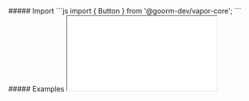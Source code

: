 

<MdxLayout>
    <MdxContent title="Import" componentName="Button">
         ##### Import
        <CodeBlock>
            ```js
            import { Button } from '@goorm-dev/vapor-core';
            ```
        </CodeBlock>
    </MdxContent>
    <MdxContent title="Examples" componentName="Button">
        ##### Examples
        <Iframe
            title='Button Example'
            src='/iframe/vapor-core/button'
        />   
    </MdxContent>
    <MdxContent title="Props" componentName="Button">
        ##### Props

        <PropTable props={PROPS_TABLE} target={ Button } />
    </MdxContent>

</MdxLayout>
